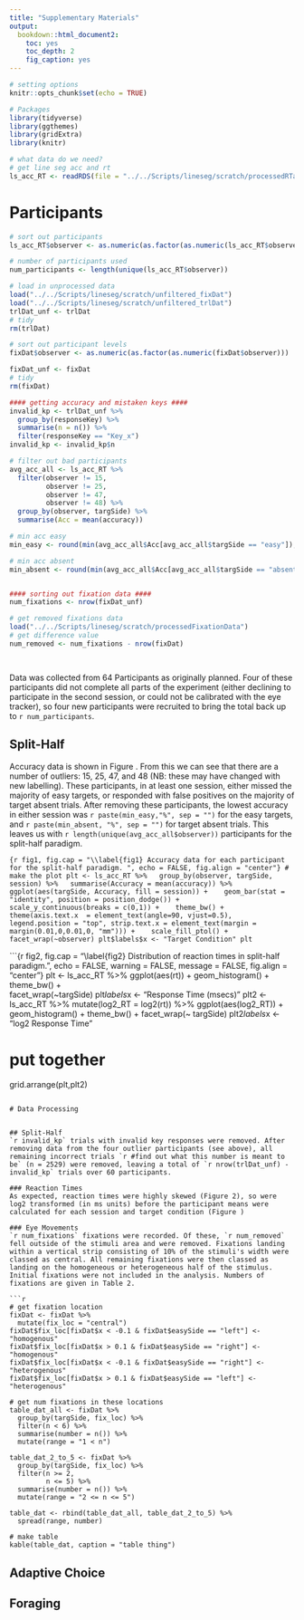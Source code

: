 ```yaml
---
title: "Supplementary Materials"
output:
  bookdown::html_document2:
    toc: yes
    toc_depth: 2
    fig_caption: yes
---
```


```r
# setting options
knitr::opts_chunk$set(echo = TRUE)

# Packages
library(tidyverse)
library(ggthemes)
library(gridExtra)
library(knitr)

# what data do we need?
# get line seg acc and rt 
ls_acc_RT <- readRDS(file = "../../Scripts/lineseg/scratch/processedRTandAccData.Rda")


```

# Participants
```r
# sort out participants 
ls_acc_RT$observer <- as.numeric(as.factor(as.numeric(ls_acc_RT$observer)))

# number of participants used
num_participants <- length(unique(ls_acc_RT$observer))

```

```r
# load in unprocessed data 
load("../../Scripts/lineseg/scratch/unfiltered_fixDat")
load("../../Scripts/lineseg/scratch/unfiltered_trlDat")
trlDat_unf <- trlDat
# tidy 
rm(trlDat)

# sort out participant levels 
fixDat$observer <- as.numeric(as.factor(as.numeric(fixDat$observer)))

fixDat_unf <- fixDat
# tidy 
rm(fixDat)

#### getting accuracy and mistaken keys ####
invalid_kp <- trlDat_unf %>%
  group_by(responseKey) %>%
  summarise(n = n()) %>%
  filter(responseKey == "Key_x")
invalid_kp <- invalid_kp$n

# filter out bad participants 
avg_acc_all <- ls_acc_RT %>%
  filter(observer != 15,
         observer != 25,
         observer != 47,
         observer != 48) %>%
  group_by(observer, targSide) %>%
  summarise(Acc = mean(accuracy))

# min acc easy 
min_easy <- round(min(avg_acc_all$Acc[avg_acc_all$targSide == "easy"]), digits = 3)*100

# min acc absent 
min_absent <- round(min(avg_acc_all$Acc[avg_acc_all$targSide == "absent"]), digits = 3)*100


#### sorting out fixation data #### 
num_fixations <- nrow(fixDat_unf)

# get removed fixations data 
load("../../Scripts/lineseg/scratch/processedFixationData")
# get difference value 
num_removed <- num_fixations - nrow(fixDat)

  
```
Data was collected from 64 Participants as originally planned. Four of these participants did not complete all parts of the experiment (either declining to participate in the second session, or could not be calibrated with the eye tracker), so four new participants were recruited to bring the total back up to `r num_participants`.

## Split-Half
Accuracy data is shown in Figure \ref{fig:fig1}. From this we can see that there are a number of outliers: 15, 25, 47, and 48 (NB: these may have changed with new labelling). These participants, in at least one session, either missed the majority of easy targets, or responded with false positives on the majority of target absent trials. After removing these participants, the lowest accuracy in either session was `r paste(min_easy,"%", sep = "")` for the easy targets, and `r paste(min_absent, "%", sep = "")` for target absent trials. This leaves us with `r length(unique(avg_acc_all$observer))` participants for the split-half paradigm.

```{r fig1, fig.cap = "\\label{fig1} Accuracy data for each participant for the split-half paradigm. ", echo = FALSE, fig.align = "center"}
# make the plot
plt <- ls_acc_RT %>%
  group_by(observer, targSide, session) %>%
  summarise(Accuracy = mean(accuracy)) %>%
  ggplot(aes(targSide, Accuracy, fill = session)) + 
  geom_bar(stat = "identity", position = position_dodge()) + 
  scale_y_continuous(breaks = c(0,1)) + 
  theme_bw() +
  theme(axis.text.x  = element_text(angle=90, vjust=0.5), legend.position = "top", strip.text.x = element_text(margin = margin(0.01,0,0.01,0, "mm"))) + 
  scale_fill_ptol() +
  facet_wrap(~observer)
plt$labels$x <- "Target Condition"
plt
```

```{r fig2, fig.cap = "\\label{fig2} Distribution of reaction times in split-half paradigm.", echo = FALSE, warning = FALSE, message = FALSE, fig.align = "center"}
plt <- ls_acc_RT %>%
  ggplot(aes(rt)) + 
  geom_histogram() + 
  theme_bw() +  
  facet_wrap(~targSide)
plt$labels$x <- "Response Time (msecs)"
plt2 <- ls_acc_RT %>%
  mutate(log2_RT = log2(rt)) %>%
  ggplot(aes(log2_RT)) + 
  geom_histogram() + 
  theme_bw() +
  facet_wrap(~ targSide)
plt2$labels$x <- "log2 Response Time"

# put together 
grid.arrange(plt,plt2)
```

# Data Processing


## Split-Half 
`r invalid_kp` trials with invalid key responses were removed. After removing data from the four outlier participants (see above), all remaining incorrect trials `r #find out what this number is meant to be` (n = 2529) were removed, leaving a total of `r nrow(trlDat_unf) - invalid_kp` trials over 60 participants.

### Reaction Times 
As expected, reaction times were highly skewed (Figure 2), so were log2 transformed (in ms units) before the participant means were calculated for each session and target condition (Figure )

### Eye Movements
`r num_fixations` fixations were recorded. Of these, `r num_removed` fell outside of the stimuli area and were removed. Fixations landing within a vertical strip consisting of 10% of the stimuli's width were classed as central. All remaining fixations were then classed as landing on the homogeneous or heterogeneous half of the stimulus. Initial fixations were not included in the analysis. Numbers of fixations are given in Table 2. 

```r
# get fixation location
fixDat <- fixDat %>%
  mutate(fix_loc = "central")
fixDat$fix_loc[fixDat$x < -0.1 & fixDat$easySide == "left"] <- "homogenous"
fixDat$fix_loc[fixDat$x > 0.1 & fixDat$easySide == "right"] <- "homogenous"
fixDat$fix_loc[fixDat$x < -0.1 & fixDat$easySide == "right"] <- "heterogenous"
fixDat$fix_loc[fixDat$x > 0.1 & fixDat$easySide == "left"] <- "heterogenous"

# get num fixations in these locations 
table_dat_all <- fixDat %>%
  group_by(targSide, fix_loc) %>%
  filter(n < 6) %>%
  summarise(number = n()) %>%
  mutate(range = "1 < n")

table_dat_2_to_5 <- fixDat %>%
  group_by(targSide, fix_loc) %>%
  filter(n >= 2,
         n <= 5) %>%
  summarise(number = n()) %>%
  mutate(range = "2 <= n <= 5")

table_dat <- rbind(table_dat_all, table_dat_2_to_5) %>%
  spread(range, number)

# make table 
kable(table_dat, caption = "table thing")
```

## Adaptive Choice

## Foraging

